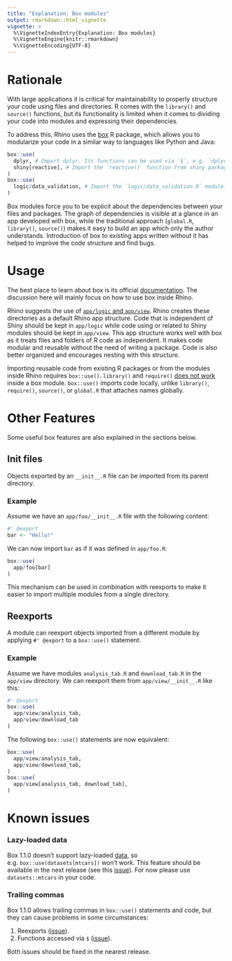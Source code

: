 ```yaml
---
title: "Explanation: Box modules"
output: rmarkdown::html_vignette
vignette: >
  %\VignetteIndexEntry{Explanation: Box modules}
  %\VignetteEngine{knitr::rmarkdown}
  %\VignetteEncoding{UTF-8}
---
```


# Rationale
With large applications it is critical for maintainability
to properly structure your code using files and directories.
R comes with the `library()` and `source()` functions,
but its functionality is limited when it comes
to dividing your code into modules and expressing their dependencies.

To address this, Rhino uses the [box](https://klmr.me/box/) R package,
which allows you to modularize your code in a similar way to languages like Python and Java:
```r
box::use(
  dplyr, # Import dplyr. Its functions can be used via `$`, e.g. `dplyr$filter`.
  shiny[reactive], # Import the `reactive()` function from shiny package.
)
box::use(
  logic/data_validation, # Import the `logic/data_validation.R` module.
)
```

Box modules force you to be explicit about the dependencies between your files and packages.
The graph of dependencies is visible at a glance in an app developed with box,
while the traditional approach (`global.R`, `library()`, `source()`)
makes it easy to build an app which only the author understands.
Introduction of box to existing apps written without it
has helped to improve the code structure and find bugs.

# Usage
The best place to learn about box is its official [documentation](https://klmr.me/box/). 
The discussion here will mainly focus on how to use box inside Rhino.

Rhino suggests the use of [`app/logic` and `app/view`](https://appsilon.github.io/rhino/articles/explanation/application-structure.html).
Rhino creates these directories as a default Rhino app structure. 
Code that is independent of Shiny should be kept in `app/logic` 
while code using or related to Shiny modules should be kept in `app/view`. 
This app structure works well with box as it treats files and folders of R code as independent.
It makes code modular and reusable without the need of writing a package.
Code is also better organized and encourages nesting with this structure.

Importing reusable code from existing R packages or from the modules inside Rhino
requires `box::use()`. 
`library()` and `require()` [does not work](https://klmr.me/box/articles/faq.html#can-i-call-library-require-source-inside-a-module) inside a box module.
`box::use()` imports code locally, unlike `library()`, `require()`, `source()`, or `global.R`
that attaches names globally. 

# Other Features
Some useful box features are also explained in the sections below.

## Init files
Objects exported by an `__init__.R` file can be imported from its parent directory.

### Example
Assume we have an `app/foo/__init__.R` file with the following content:
```r
#' @export
bar <- "Hello!"
```

We can now import `bar` as if it was defined in `app/foo.R`:
```r
box::use(
  app/foo[bar]
)
```

This mechanism can be used in combination with reexports
to make it easier to import multiple modules from a single directory.

## Reexports
A module can reexport objects imported from a different module
by applying `#' @export` to a `box::use()` statement.

### Example
Assume we have modules `analysis_tab.R` and `download_tab.R` in the `app/view` directory.
We can reexport them from `app/view/__init__.R` like this:
```r
#' @export
box::use(
  app/view/analysis_tab,
  app/view/download_tab
)
```

The following `box::use()` statements are now equivalent:
```r
box::use(
  app/view/analysis_tab,
  app/view/download_tab,
)
box::use(
  app/view[analysis_tab, download_tab],
)
```

# Known issues

### Lazy-loaded data
Box 1.1.0 doesn't support lazy-loaded [data](https://r-pkgs.org/data.html#data-data),
so e.g. `box::use(datasets[mtcars])` won't work.
This feature should be available in the next release
(see this [issue](https://github.com/klmr/box/issues/219)).
For now please use `datasets::mtcars` in your code.

### Trailing commas
Box 1.1.0 allows trailing commas in `box::use()` statements and code,
but they can cause problems in some circumstances:

1. Reexports ([issue](https://github.com/klmr/box/issues/263)).
2. Functions accessed via `$` ([issue](https://github.com/klmr/box/issues/266)).

Both issues should be fixed in the nearest release.
